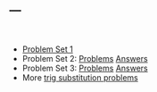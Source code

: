 ---
---

<br>

- [Problem Set 1](hw/hw1.pdf)
- Problem Set 2: [Problems](hw/hw2.pdf) [Answers](hw/hw2answers.pdf)
- Problem Set 3: [Problems](hw/hw3.pdf) [Answers](hw/hw3answers.pdf)
- More [trig substitution problems](hw/trigsub.pdf)

